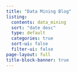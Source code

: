 ```yaml
---
title: "Data Mining Blog"
listing:
  contents: data_mining
  sort: "date desc"
  type: default
  categories: true
  sort-ui: false
  filter-ui: false
page-layout: full
title-block-banner: true
---
```



